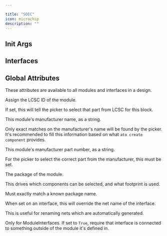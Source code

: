 ```yaml
---

title: "SOIC"
icon: microchip
description: ""
---
```



## Init Args

<ParamField path='pin_cnt' type='int'>

</ParamField>

<ParamField path='size_xy' type='tuple[Quantity, Quantity]'>

</ParamField>

<ParamField path='pitch' type='Quantity'>

</ParamField>


## Interfaces

<ParamField path='pins[0]' type='Pad'>
</ParamField>

<ParamField path='pins[1]' type='Pad'>
</ParamField>

<ParamField path='pins[2]' type='Pad'>
</ParamField>

<ParamField path='pins[3]' type='Pad'>
</ParamField>

<ParamField path='pins[4]' type='Pad'>
</ParamField>

<ParamField path='pins[5]' type='Pad'>
</ParamField>

<ParamField path='pins[6]' type='Pad'>
</ParamField>

<ParamField path='pins[7]' type='Pad'>
</ParamField>


## Global Attributes


These attributes are available to all modules and interfaces in a design.
<ParamField path='lcsc_id' type='str'>

Assign the LCSC ID of the module.

If set, this will tell the picker to select that part from LCSC for this block.
</ParamField>

<ParamField path='manufacturer' type='str'>

This module's manufacturer name, as a string.

Only exact matches on the manufacturer's name will be found by the picker.
It's recommended to fill this information based on what `ato create component`
provides.
</ParamField>

<ParamField path='mpn' type='str'>

This module's manufacturer part number, as a string.

For the picker to select the correct part from the manufacturer,
this must be set.
</ParamField>

<ParamField path='package' type='str'>

The package of the module.

This drives which components can be selected, and what footprint is used.

Must exactly match a known package name.
</ParamField>

<ParamField path='exclude_from_bom' type='bool'>
</ParamField>

<ParamField path='override_net_name' type='str'>

When set on an interface, this will override the net name of the interface.

This is useful for renaming nets which are automatically generated.
</ParamField>

<ParamField path='required' type='bool'>

Only for ModuleInterfaces.
If set to `True`, require that interface is connected to something outside
of the module it's defined in.
</ParamField>

